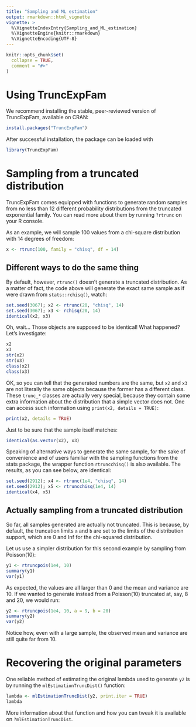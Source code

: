 ```yaml
---
title: "Sampling and ML estimation"
output: rmarkdown::html_vignette
vignette: >
  %\VignetteIndexEntry{Sampling_and_ML_estimation}
  %\VignetteEngine{knitr::rmarkdown}
  %\VignetteEncoding{UTF-8}
---
```


```r
knitr::opts_chunk$set(
  collapse = TRUE,
  comment = "#>"
)
```

# Using TruncExpFam

We recommend installing the stable, peer-reviewed version of TruncExpFam,
available on CRAN:

```r
install.packages("TruncExpFam")
```

After successful installation, the package can be loaded with

```r
library(TruncExpFam)
```

# Sampling from a truncated distribution

TruncExpFam comes equipped with functions to generate random samples from no
less than 12 different probability distributions from the truncated exponential
family. You can read more about them by running `?rtrunc` on your R console.

As an example, we will sample 100 values from a chi-square
distribution with 14 degrees of freedom:

```r
x <- rtrunc(100, family = "chisq", df = 14)
```

## Different ways to do the same thing

By default, however, `rtrunc()` doesn't generate a truncated distribution. As
a matter of fact, the code above will generate the exact same sample as if
were drawn from `stats::rchisq()`, watch:

```r
set.seed(3067); x2 <- rtrunc(20, "chisq", 14)
set.seed(3067); x3 <- rchisq(20, 14)
identical(x2, x3)
```

Oh, wait... Those objects are supposed to be identical! What happened? Let's
investigate:

```r
x2
x3
str(x2)
str(x3)
class(x2)
class(x3)
```

OK, so you can tell that the generated numbers are the same, but `x2` and `x3`
are not literally the same objects because the former has a different class.
These `trunc_*` classes are actually very special, because they contain some
extra information about the distribution that a simple vector does not. One
can access such information using `print(x2, details = TRUE)`:

```r
print(x2, details = TRUE)
```

Just to be sure that the sample itself matches:

```r
identical(as.vector(x2), x3)
```

Speaking of alternative ways to generate the same sample, for the sake of
convenience and of users familiar with the sampling functions
from the stats package, the wrapper function `rtruncchisq()` is also available.
The results, as you can see below, are identical:

```r
set.seed(2912); x4 <- rtrunc(1e4, "chisq", 14)
set.seed(2912); x5 <- rtruncchisq(1e4, 14)
identical(x4, x5)
```

## Actually sampling from a truncated distribution

So far, all samples generated are actually not truncated. This is because,
by default, the truncation limits `a` and `b` are set to the limits of the
distribution support, which are 0 and Inf for the chi-squared distribution.

Let us use a simpler distribution for this second example by sampling from
Poisson(10):

```r
y1 <- rtruncpois(1e4, 10)
summary(y1)
var(y1)
```

As expected, the values are all larger than 0 and the mean and variance are 10.
If we wanted to generate instead from a Poisson(10) truncated at, say,
8 and 20, we would run:

```r
y2 <- rtruncpois(1e4, 10, a = 9, b = 20)
summary(y2)
var(y2)
```

Notice how, even with a large sample, the observed mean and variance are still
quite far from 10.

# Recovering the original parameters

One reliable method of estimating the original lambda used to generate `y2` is
by running the `mlEstimationTruncDist()` function:

```r
lambda <- mlEstimationTruncDist(y2, print.iter = TRUE)
lambda
```

More information about that function and how you can tweak it is available on
`?mlEstimationTruncDist`.
